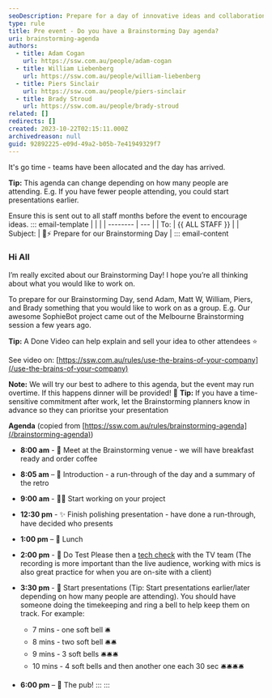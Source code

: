```yaml
---
seoDescription: Prepare for a day of innovative ideas and collaboration at our Brainstorming Day, where teams will work together to develop and present their projects.
type: rule
title: Pre event - Do you have a Brainstorming Day agenda?
uri: brainstorming-agenda
authors:
  - title: Adam Cogan
    url: https://ssw.com.au/people/adam-cogan
  - title: William Liebenberg
    url: https://ssw.com.au/people/william-liebenberg
  - title: Piers Sinclair
    url: https://ssw.com.au/people/piers-sinclair
  - title: Brady Stroud
    url: https://ssw.com.au/people/brady-stroud
related: []
redirects: []
created: 2023-10-22T02:15:11.000Z
archivedreason: null
guid: 92892225-e09d-49a2-b05b-7e41949329f7
---
```


It's go time - teams have been allocated and the day has arrived.

**Tip:** This agenda can change depending on how many people are attending. E.g. If you have fewer people attending, you could start presentations earlier.

Ensure this is sent out to all staff months before the event to encourage ideas.
::: email-template
| | |
| -------- | --- |
| To: | {{ ALL STAFF }} |
| Subject: | 🧠⚡️ Prepare for our Brainstorming Day |
::: email-content

### Hi All

I’m really excited about our Brainstorming Day! I hope you’re all thinking about what you would like to work on.

To prepare for our Brainstorming Day, send Adam, Matt W, William, Piers, and Brady something that you would like to work on as a group.
E.g. Our awesome SophieBot project came out of the Melbourne Brainstorming session a few years ago.

**Tip:** A Done Video can help explain and sell your idea to other attendees ⭐

See video on: [https://ssw.com.au/rules/use-the-brains-of-your-company](/use-the-brains-of-your-company)

**Note:** We will try our best to adhere to this agenda, but the event may run overtime. If this happens dinner will be provided! 🍕
**Tip:** If you have a time-sensitive commitment after work, let the Brainstorming planners know in advance so they can prioritse your presentation

**Agenda** (copied from [https://ssw.com.au/rules/brainstorming-agenda](/brainstorming-agenda))

* **8:00 am** - 🤝 Meet at the Brainstorming venue - we will have breakfast ready and order coffee
* **8:05 am** – 🙋 Introduction - a run-through of the day and a summary of the retro
* **9:00 am** - 🧑‍💻 Start working on your project
* **12:30 pm** - ✨ Finish polishing presentation - have done a run-through, have decided who presents
* **1:00 pm** – 🍴 Lunch
* **2:00 pm** - 🧪 Do Test Please then a [tech check](/tech-check) with the TV team (The recording is more important than the live audience, working with mics is also great practice for when you are on-site with a client)
* **3:30 pm** - 🎤 Start presentations (Tip: Start presentations earlier/later depending on how many people are attending). You should have someone doing the timekeeping and ring a bell to help keep them on track. For example:

  * 7 mins - one soft bell 🛎️
  * 8 mins - two soft bell 🛎️🛎️
  * 9 mins - 3 soft bells 🛎️🛎️🛎️
  * 10 mins - 4 soft bells and then another one each 30 sec 🛎️🛎️🛎️🛎️

* **6:00 pm** – 🍻 The pub!
:::
:::
